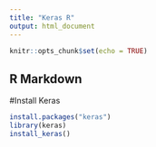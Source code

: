 ---
title: "Keras R"
output: html_document
---

```{r setup, include=FALSE}
knitr::opts_chunk$set(echo = TRUE)
```

## R Markdown

#Install Keras
```{r}
install.packages("keras")
library(keras)
install_keras()
```


